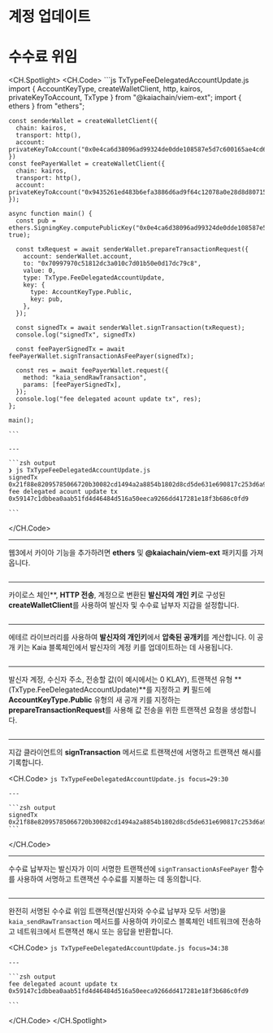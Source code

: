 # 계정 업데이트


<Editor module="/src/pages/viem-ext/fee-delegated-transaction/FeeDelegatedAccountUpdate.tsx" route={RoutePath.ViemExt_Fee_Account_Update} />

# 수수료 위임

<CH.Spotlight>
  <CH.Code>
    ```js TxTypeFeeDelegatedAccountUpdate.js
    import { AccountKeyType, createWalletClient, http, kairos, privateKeyToAccount, TxType } from "@kaiachain/viem-ext";
    import { ethers } from "ethers";

    const senderWallet = createWalletClient({
      chain: kairos,
      transport: http(),
      account: privateKeyToAccount("0x0e4ca6d38096ad99324de0dde108587e5d7c600165ae4cd6c2462c597458c2b8")
    })
    const feePayerWallet = createWalletClient({
      chain: kairos,
      transport: http(),
      account: privateKeyToAccount("0x9435261ed483b6efa3886d6ad9f64c12078a0e28d8d80715c773e16fc000cff4")
    });

    async function main() {
      const pub = ethers.SigningKey.computePublicKey("0x0e4ca6d38096ad99324de0dde108587e5d7c600165ae4cd6c2462c597458c2b8", true);

      const txRequest = await senderWallet.prepareTransactionRequest({
        account: senderWallet.account,
        to: "0x70997970c51812dc3a010c7d01b50e0d17dc79c8",
        value: 0,
        type: TxType.FeeDelegatedAccountUpdate,
        key: {
          type: AccountKeyType.Public,
          key: pub,
        },
      });

      const signedTx = await senderWallet.signTransaction(txRequest);
      console.log("signedTx", signedTx)

      const feePayerSignedTx = await feePayerWallet.signTransactionAsFeePayer(signedTx);

      const res = await feePayerWallet.request({
        method: "kaia_sendRawTransaction",
        params: [feePayerSignedTx],
      });
      console.log("fee delegated acount update tx", res);
    };

    main();

    ```

    ---

    ```zsh output
    ❯ js TxTypeFeeDelegatedAccountUpdate.js
    signedTx 0x21f88e82095785066720b30082cd1494a2a8854b1802d8cd5de631e690817c253d6a9153a302a103dc9dccbd788c00fa98f7f4082f2f714e799bc0c29d63f04d48b54fe6250453cdf847f8458207f5a0d3251e52a53fae1891b0fdc8e0b5ecf2a7f2841d9f8fa8cf68d8bc037dd1e44fa06ab24023150e38fb03e431efbd5328a3f2f69ce7f2f98eb13c0846fb8ff8b0f1   
    fee delegated acount update tx 0x59147c1dbbea0aab51fd4d46484d516a50eeca9266dd417281e18f3b686c0fd9

    ```
  </CH.Code>

  ---

  웹3에서 카이아 기능을 추가하려면 **ethers** 및 **@kaiachain/viem-ext** 패키지를 가져옵니다.

  ```js TxTypeFeeDelegatedAccountUpdate.js focus=1:2
  ```

  ---

  카이로스 체인\*\*, **HTTP 전송**, 계정으로 변환된 **발신자의 개인 키**로 구성된 **createWalletClient**를 사용하여 발신자 및 수수료 납부자 지갑을 설정합니다.

  ```js TxTypeFeeDelegatedAccountUpdate.js focus=4:13
  ```

  ---

  에테르 라이브러리를 사용하여 **발신자의 개인키**에서 **압축된 공개키**를 계산합니다. 이 공개 키는 Kaia 블록체인에서 발신자의 계정 키를 업데이트하는 데 사용됩니다.

  ```js TxTypeFeeDelegatedAccountUpdate.js focus=16
  ```

  ---

  발신자 계정, 수신자 주소, 전송할 값(이 예시에서는 0 KLAY), 트랜잭션 유형 \*\*(TxType.FeeDelegatedAccountUpdate)\*\*를 지정하고 **키** 필드에 **AccountKeyType.Public** 유형의 새 공개 키를 지정하는 **prepareTransactionRequest**를 사용해 값 전송을 위한 트랜잭션 요청을 생성합니다.

  ```js TxTypeFeeDelegatedAccountUpdate.js focus=18:27
  ```

  ---

  지갑 클라이언트의 **signTransaction** 메서드로 트랜잭션에 서명하고 트랜잭션 해시를 기록합니다.

  <CH.Code>
    ```js TxTypeFeeDelegatedAccountUpdate.js focus=29:30
    ```

    ---

    ```zsh output
    signedTx 0x21f88e82095785066720b30082cd1494a2a8854b1802d8cd5de631e690817c253d6a9153a302a103dc9dccbd788c00fa98f7f4082f2f714e799bc0c29d63f04d48b54fe6250453cdf847f8458207f5a0d3251e52a53fae1891b0fdc8e0b5ecf2a7f2841d9f8fa8cf68d8bc037dd1e44fa06ab24023150e38fb03e431efbd5328a3f2f69ce7f2f98eb13c0846fb8ff8b0f1
    ```
  </CH.Code>

  ---

  수수료 납부자는 발신자가 이미 서명한 트랜잭션에 `signTransactionAsFeePayer` 함수를 사용하여 서명하고 트랜잭션 수수료를 지불하는 데 동의합니다.

  ```js TxTypeFeeDelegatedAccountUpdate.js focus=32
  ```

  ---

  완전히 서명된 수수료 위임 트랜잭션(발신자와 수수료 납부자 모두 서명)을 `kaia_sendRawTransaction` 메서드를 사용하여 카이로스 블록체인 네트워크에 전송하고 네트워크에서 트랜잭션 해시 또는 응답을 반환합니다.

  <CH.Code>
    ```js TxTypeFeeDelegatedAccountUpdate.js focus=34:38
    ```

    ---

    ```zsh output
    fee delegated acount update tx 0x59147c1dbbea0aab51fd4d46484d516a50eeca9266dd417281e18f3b686c0fd9

    ```
  </CH.Code>
</CH.Spotlight>
